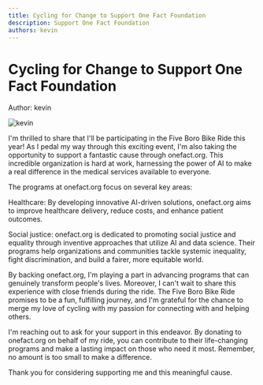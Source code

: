 ```yaml
---
title: Cycling for Change to Support One Fact Foundation
description: Support One Fact Foundation
authors: kevin
---
```


<style global jsx>{`
  img {
    aspect-ratio: 12/6.3;
    object-fit: contain;
  }
`}</style>

# Cycling for Change to Support One Fact Foundation

Author: kevin

![kevin](/images/five-boro-bike-tour/kevin.jpg "kevin")


I'm thrilled to share that I'll be participating in the Five Boro Bike Ride this year! As I pedal my way through this exciting event, I'm also taking the opportunity to support a fantastic cause through onefact.org. This incredible organization is hard at work, harnessing the power of AI to make a real difference in the medical services available to everyone.

The programs at onefact.org focus on several key areas:

Healthcare: By developing innovative AI-driven solutions, onefact.org aims to improve healthcare delivery, reduce costs, and enhance patient outcomes.

Social justice: onefact.org is dedicated to promoting social justice and equality through inventive approaches that utilize AI and data science. Their programs help organizations and communities tackle systemic inequality, fight discrimination, and build a fairer, more equitable world.

By backing onefact.org, I'm playing a part in advancing programs that can genuinely transform people's lives. Moreover, I can't wait to share this experience with close friends during the ride. The Five Boro Bike Ride promises to be a fun, fulfilling journey, and I'm grateful for the chance to merge my love of cycling with my passion for connecting with and helping others.

I'm reaching out to ask for your support in this endeavor. By donating to onefact.org on behalf of my ride, you can contribute to their life-changing programs and make a lasting impact on those who need it most. Remember, no amount is too small to make a difference.

Thank you for considering supporting me and this meaningful cause.
